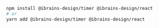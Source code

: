 ```bash
npm install @ibrains-design/timer @ibrains-design/react
# or
yarn add @ibrains-design/timer @ibrains-design/react
```
